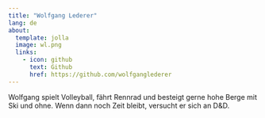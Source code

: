 ```yaml
---
title: "Wolfgang Lederer"
lang: de
about:
  template: jolla
  image: wl.png
  links:
    - icon: github
      text: Github
      href: https://github.com/wolfganglederer
---
```


Wolfgang spielt Volleyball, fährt Rennrad und besteigt gerne hohe Berge mit Ski und ohne. Wenn dann noch Zeit bleibt, versucht er sich an D&D.
